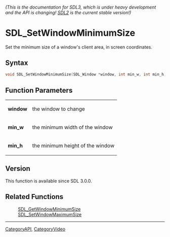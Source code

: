 ====== (This is the documentation for SDL3, which is under heavy development and the API is changing! [https://wiki.libsdl.org/ SDL2] is the current stable version!) ======
= SDL_SetWindowMinimumSize =

Set the minimum size of a window's client area, in screen coordinates.

== Syntax ==

<syntaxhighlight lang='c'>
void SDL_SetWindowMinimumSize(SDL_Window *window, int min_w, int min_h);
</syntaxhighlight>

== Function Parameters ==

{|
|'''window'''
|the window to change
|-
|'''min_w'''
|the minimum width of the window
|-
|'''min_h'''
|the minimum height of the window
|}

== Version ==

This function is available since SDL 3.0.0.

== Related Functions ==

:[[SDL_GetWindowMinimumSize]]
:[[SDL_SetWindowMaximumSize]]

----
[[CategoryAPI]], [[CategoryVideo]]
<!-- #See the Style Guide for instructions on editing the footer. -->


